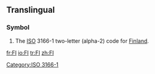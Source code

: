 ==Translingual==
===Symbol===
{{infl|mul|symbol}}
# The [[ISO]] 3166-1 two-letter (alpha-2) code for [[Finland]].

[[Category:ISO 3166-1]]

[[fr:FI]]
[[io:FI]]
[[tr:FI]]
[[zh:FI]]
